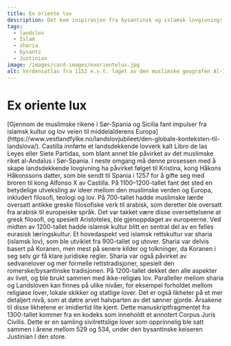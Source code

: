 ```yaml
---
title: Ex oriente lux
description: Det kom inspirasjon fra bysantinsk og islamsk lovgivning!
tags:
  - landslov
  - Islam
  - sharia
  - bysantz
  - Justinian
image: /images/card-images/exorientelux.jpg
alt: Verdensatlas fra 1152 e.v.t. laget av den muslimske geografen Al-Idrisi.
---
```



# Ex oriente lux

<Container stil="initial side">
    [Gjennom de muslimske rikene i Sør-Spania og Sicilia fant impulser fra islamsk kultur og lov veien til middelalderens Europa](https://www.vestlandfylke.no/landslovjubileet/den-globale-konteksten-til-landslova/). Castilla innførte et landsdekkende lovverk kalt Libro de las Leyes eller Siete Partidas, som blant annet ble påvirket av det muslimske riket al-Andalus i Sør-Spania. I neste omgang må denne prosessen med å skape landsdekkende lovgivning ha påvirket følget til Kristina, kong Håkons Håkonssons datter, som ble sendt til Spania i 1257 for å gifte seg med broren til kong Alfonso X av Castilla. På 1100–1200-tallet fant det sted en betydelige utveksling av ideer mellom den muslimske verden og Europa, inkludert filosofi, teologi og lov. På 700-tallet hadde muslimske lærde oversatt antikke greske filosofiske verk til arabisk, som deretter ble oversatt fra arabisk til europeiske språk. Det var takket være disse oversettelsene at gresk filosofi, og spesielt Aristoteles, ble gjenoppdaget av europeerne. Ved midten av 1200-tallet hadde islamsk kultur blitt en sentral del av en felles eurasisk læringskultur. Et hovedaspekt ved islamsk rettskultur var sharia (islamsk lov), som ble utviklet fra 900-tallet og utover. Sharia var delvis basert på Koranen, men mest på senere kilder og tolkninger, da Koranen i seg selv gir få klare juridiske regler. Sharia var også påvirket av sedvanelover og mer formelle rettstradisjoner, spesielt den romerske/bysantinske tradisjonen. På 1200-tallet dekket den alle aspekter av livet, og ble brukt sammen med ikke-religiøs lov. Paralleller mellom sharia og Landsloven kan finnes på ulike nivåer, for eksempel forholdet mellom religiøse lover, lokale skikker og statlige lover. Det er også likheter på et mer detaljert nivå, som at døtre arvet halvparten av det sønner gjorde. Årsakene til disse likhetene er imidlertid lite kjent.
</Container>

<Work id="ubb-ms-0791-b" marcus="https://marcus.uib.no/instance/fragment/ubb-ms-0791-b.html">
Dette manuskriptfragmentet fra 1300-tallet kommer fra en kodeks som inneholdt et annotert Corpus Juris Civilis. Dette er en samling sivilrettslige lover som opprinnelig ble satt sammen i årene mellom 529 og 534, under den bysantinske keiseren Justinian I den store. 
</Work>
